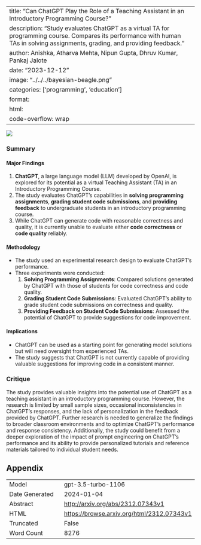 
---
title: "Can ChatGPT Play the Role of a Teaching Assistant in an Introductory Programming Course?"
description: "Study evaluates ChatGPT as a virtual TA for programming course. Compares its performance with human TAs in solving assignments, grading, and providing feedback."
author: Anishka, Atharva Mehta, Nipun Gupta, Dhruv Kumar, Pankaj Jalote
date: "2023-12-12"
image: "../../../bayesian-beagle.png"
categories: ['programming', 'education']
format:
  html:
    code-overflow: wrap
---

![](None)

### Summary

#### Major Findings
1. **ChatGPT**, a large language model (LLM) developed by OpenAI, is explored for its potential as a virtual Teaching Assistant (TA) in an Introductory Programming Course.
2. The study evaluates ChatGPT’s capabilities in **solving programming assignments**, **grading student code submissions**, and **providing feedback** to undergraduate students in an introductory programming course.
3. While ChatGPT can generate code with reasonable correctness and quality, it is currently unable to evaluate either **code correctness** or **code quality** reliably.

#### Methodology
- The study used an experimental research design to evaluate ChatGPT's performance.
- Three experiments were conducted: 
  1. **Solving Programming Assignments**: Compared solutions generated by ChatGPT with those of students for code correctness and code quality.
  2. **Grading Student Code Submissions**: Evaluated ChatGPT’s ability to grade student code submissions on correctness and quality.
  3. **Providing Feedback on Student Code Submissions**: Assessed the potential of ChatGPT to provide suggestions for code improvement.

#### Implications
- ChatGPT can be used as a starting point for generating model solutions but will need oversight from experienced TAs.
- The study suggests that ChatGPT is not currently capable of providing valuable suggestions for improving code in a consistent manner.

### Critique
The study provides valuable insights into the potential use of ChatGPT as a teaching assistant in an introductory programming course. However, the research is limited by small sample sizes, occasional inconsistencies in ChatGPT's responses, and the lack of personalization in the feedback provided by ChatGPT. Further research is needed to generalize the findings to broader classroom environments and to optimize ChatGPT's performance and response consistency. Additionally, the study could benefit from a deeper exploration of the impact of prompt engineering on ChatGPT's performance and its ability to provide personalized tutorials and reference materials tailored to individual student needs.

## Appendix

|          |          |
|----------|----------|
| Model     | gpt-3.5-turbo-1106       |
| Date Generated     | 2024-01-04       |
| Abstract | [http://arxiv.org/abs/2312.07343v1](http://arxiv.org/abs/2312.07343v1)        |
| HTML     | [https://browse.arxiv.org/html/2312.07343v1](https://browse.arxiv.org/html/2312.07343v1)       |
| Truncated       | False       |
| Word Count       | 8276       |
